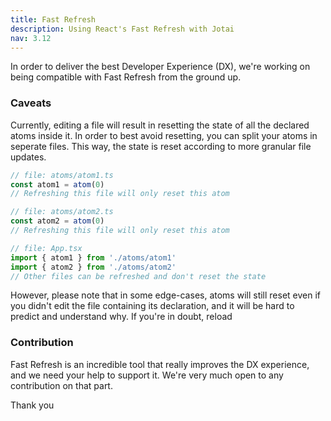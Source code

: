 ```yaml
---
title: Fast Refresh
description: Using React's Fast Refresh with Jotai
nav: 3.12
---
```


In order to deliver the best Developer Experience (DX), we're working on being compatible with Fast Refresh from the ground up.

### Caveats

Currently, editing a file will result in resetting the state of all the declared atoms inside it.
In order to best avoid resetting, you can split your atoms in seperate files. This way, the state is reset according to more granular file updates.

```ts
// file: atoms/atom1.ts
const atom1 = atom(0)
// Refreshing this file will only reset this atom
```

```ts
// file: atoms/atom2.ts
const atom2 = atom(0)
// Refreshing this file will only reset this atom
```

```ts
// file: App.tsx
import { atom1 } from './atoms/atom1'
import { atom2 } from './atoms/atom2'
// Other files can be refreshed and don't reset the state
```

However, please note that in some edge-cases, atoms will still reset even if you didn't edit the file containing its declaration, and it will be hard to predict and understand why. If you're in doubt, reload

### Contribution

Fast Refresh is an incredible tool that really improves the DX experience, and we need your help to support it. We're very much open to any contribution on that part.

Thank you